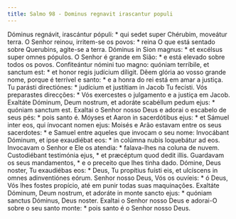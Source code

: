 ```yaml
---
title: Salmo 98 - Dominus regnavit irascantur populi
---
```


<div class="grid grid-cols-2 gap-5">
  <span class="text-justify">
    Dóminus regnávit, irascántur pópuli: * qui sedet super Chérubim, moveátur
    terra.
  </span>
  <span class="text-justify">
    O Senhor reinou, irritem-se os povos: * reina O que está sentado sobre
    Querubins, agite-se a terra.
  </span>
  <span class="text-justify">
    Dóminus in Sion magnus: * et excélsus super omnes pópulos.
  </span>
  <span class="text-justify">
    O Senhor é grande em Sião: * e está elevado sobre todos os povos.
  </span>
  <span class="text-justify">
    Confiteántur nómini tuo magno: quóniam terríbile, et sanctum est: * et honor
    regis judícium díligit.
  </span>
  <span class="text-justify">
    Dêem glória ao vosso grande nome, porque é terrível e santo: * e a honra do
    rei está em amar a justiça.
  </span>
  <span class="text-justify">
    Tu parásti directiónes: * judícium et justítiam in Jacob Tu fecísti.
  </span>
  <span class="text-justify">
    Vós preparastes direcções: * Vós exercestes o julgamento e a justiça em
    Jacob.
  </span>
  <span class="text-justify">
    Exaltáte Dóminum, Deum nostrum, et adoráte scabéllum pedum ejus: * quóniam
    sanctum est.
  </span>
  <span class="text-justify">
    Exaltai o Senhor nosso Deus e adorai o escabelo de seus pés: * pois santo é.
  </span>
  <span class="text-justify">
    Móyses et Aaron in sacerdótibus ejus: * et Sámuel inter eos, qui ínvocant
    nomen ejus:
  </span>
  <span class="text-justify">
    Moisés e Arão estavam entre os seus sacerdotes: * e Samuel entre aqueles que
    invocam o seu nome:
  </span>
  <span class="text-justify">
    Invocábant Dóminum, et ipse exaudiébat eos: * in colúmna nubis loquebátur ad
    eos.
  </span>
  <span class="text-justify">
    Invocavam o Senhor e Ele os atendia: * falava-lhes na coluna de nuvem.
  </span>
  <span class="text-justify">
    Custodiébant testimónia ejus, * et præcéptum quod dedit illis.
  </span>
  <span class="text-justify">
    Guardavam os seus mandamentos, * e o preceito que lhes tinha dado.
  </span>
  <span class="text-justify">
    Dómine, Deus noster, Tu exaudiébas eos: * Deus, Tu propítius fuísti eis, et
    ulcíscens in omnes adinventiónes eórum.
  </span>
  <span class="text-justify">
    Senhor nosso Deus, Vós os ouvíeis: * ó Deus, Vós lhes fostes propício, até
    em punir todas suas maquinações.
  </span>
  <span class="text-justify">
    Exaltáte Dóminum, Deum nostrum, et adoráte in monte sancto ejus: * quóniam
    sanctus Dóminus, Deus noster.
  </span>
  <span class="text-justify">
    Exaltai o Senhor nosso Deus e adorai-O sobre o seu santo monte: * pois santo
    é o Senhor nosso Deus.
  </span>
</div>
